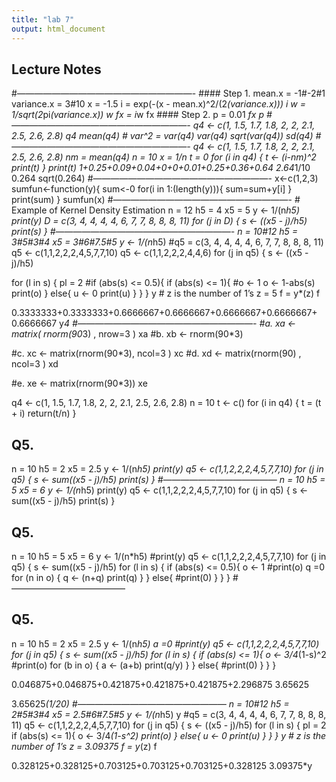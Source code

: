 ---
title: "lab 7"
output: html_document
---

## Lecture Notes
#-------------------------------------------------------------
#### Step 1.
mean.x = -1#-2#1
variance.x = 3#10
x = -1.5
i = exp(-(x - mean.x)^2/(2*(variance.x)))
i
w = 1/sqrt(2*pi*(variance.x))
w
fx = i*w
fx
#### Step 2.
p = 0.01 *fx
p
#-------------------------------------------------------------
q4 <- c(1, 1.5, 1.7, 1.8, 2, 2, 2.1, 2.5, 2.6, 2.8)
q4
mean(q4)
# var^2 = var(q4)
var(q4)
sqrt(var(q4))
sd(q4)
#-------------------------------------------------------------
q4 <- c(1, 1.5, 1.7, 1.8, 2, 2, 2.1, 2.5, 2.6, 2.8)
nm = mean(q4)
n = 10
x = 1/n
t = 0
for (i in q4) {
  t <- (i-nm)^2
  print(t)
}
print(t)
1+0.25+0.09+0.04+0+0+0.01+0.25+0.36+0.64
2.64*1/10
0.264
sqrt(0.264)
#-------------------------------------------------------------
x<-c(1,2,3)
sumfun<-function(y){
  sum<-0
  for(i in 1:(length(y))){
    sum=sum+y[i]
  }
  print(sum)
}
sumfun(x)
#-------------------------------------------------------------
# Example of Kernel Density Estimation
n = 12
h5 = 4
x5 = 5
y <- 1/(n*h5)
print(y)
D = c(3, 4, 4, 4, 4, 6, 7, 7, 8, 8, 8, 11)
for (j in D) {
  s <- ((x5 - j)/h5)
  print(s)
}
#-------------------------------------------------------------
n = 10#12
h5 = 3#5#3#4
x5 = 3#6#7.5#5
y <- 1/(n*h5)
#q5 = c(3, 4, 4, 4, 4, 6, 7, 7, 8, 8, 8, 11)
q5 <- c(1,1,2,2,2,4,5,7,7,10)
q5 <- c(1,1,2,2,2,4,4,6)
for (j in q5) {
  s <- ((x5 - j)/h5)
  
  for (l in s) {
    pl = 2
    #if (abs(s) <= 0.5){
    if (abs(s) <= 1){
      #o <- 1
      o <- 1-abs(s)
      print(o)
    } else{
      u <- 0
      print(u)
    }
  }
}
y
# z is the number of 1's 
z = 5
f = y*(z)
f

0.3333333+0.3333333+0.6666667+0.6666667+0.6666667+0.6666667+ 0.6666667
y*4
#-------------------------------------------------------------
#a.
xa <- matrix( rnorm(90*3) , nrow=3 )
xa
#b.
xb <- rnorm(90*3)

#c.
xc <- matrix(rnorm(90*3), ncol=3 )
xc
#d.
xd <- matrix(rnorm(90) , ncol=3 )
xd 

#e.
xe <- matrix(rnorm(90*3))
xe


q4 <- c(1, 1.5, 1.7, 1.8, 2, 2, 2.1, 2.5, 2.6, 2.8)
n = 10
t <- c()
for (i in q4) {
  t = (t + i)
  return(t/n)
}

## Q5.
n = 10
h5 = 2
x5 = 2.5
y <- 1/(n*h5)
print(y)
q5 <- c(1,1,2,2,2,4,5,7,7,10)
for (j in q5) {
  s <- sum((x5 - j)/h5)
  print(s)
}
#---------------------------------------
n = 10
h5 = 5
x5 = 6
y <- 1/(n*h5)
print(y)
q5 <- c(1,1,2,2,2,4,5,7,7,10)
for (j in q5) {
  s <- sum((x5 - j)/h5)
  print(s)
}

## Q5.
n = 10
h5 = 5
x5 = 6
y <- 1/(n*h5)
#print(y)
q5 <- c(1,1,2,2,2,4,5,7,7,10)
for (j in q5) {
  s <- sum((x5 - j)/h5)
  for (l in s) {
    if (abs(s) <= 0.5){
      o <- 1
      #print(o)
      q =0
      for (n in o) {
        q <- (n+q)
        print(q)
      }
    } else{
      #print(0)
    }
  }
}
#---------------------------------------

## Q5.
n = 10
h5 = 2
x5 = 2.5
y <- 1/(n*h5)
a =0
#print(y)
q5 <- c(1,1,2,2,2,4,5,7,7,10)
for (j in q5) {
  s <- sum((x5 - j)/h5)
  for (l in s) {
    if (abs(s) <= 1){
      o <- 3/4*(1-s)^2
      #print(o)
      for (b in o) {
        a <- (a+b)
        print(q/y)
      }
    } else{
      #print(0)
    }
  }
}


0.046875+0.046875+0.421875+0.421875+0.421875+2.296875
3.65625

3.65625*(1/20)
#---------------------------------------------------
n = 10#12
h5 = 2#5#3#4
x5 = 2.5#6#7.5#5
y <- 1/(n*h5)
y
#q5 = c(3, 4, 4, 4, 4, 6, 7, 7, 8, 8, 8, 11)
q5 <- c(1,1,2,2,2,4,5,7,7,10)
for (j in q5) {
  s <- ((x5 - j)/h5)
  for (l in s) {
    pl = 2
    if (abs(s) <= 1){
      o <- 3/4*(1-s^2)
      print(o)
    } else{
      u <- 0
      print(u)
    }
  }
}
y
# z is the number of 1's 
z = 3.09375
f = y*(z)
f

0.328125+0.328125+0.703125+0.703125+0.703125+0.328125
3.09375*y

